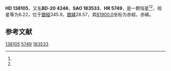 {{Starbox begin
| name = HD 138105
}}
{{Starbox observe
| epoch = [[J2000.0|J2000.0]]
| constell = {{星座名待查}}<ref name=SIMBAD>{{cite web
 | url=http://simbad.u-strasbg.fr/simbad/sim-id?Ident=HR+5749
 | title =Pulsating variable Star
 | publisher=Centre de Données astronomiques de Strasbourg
 | work=SIMBAD
 | accessdate=2012-07-13}}</ref><ref name=DATA>{{cite web
 | url=http://vizier.u-strasbg.fr/viz-bin/VizieR-5?-out.add=.&-source=5050&-corr=PK=HR&-out.max=9999&HR=5749
 | title=VizieR Detailed Page
 | accessdate=2012-07-13
 | archive-date=2016-03-05
 | archive-url=https://web.archive.org/web/20160305052443/http://vizier.u-strasbg.fr/viz-bin/VizieR-5?-out.add=.&-source=5050&-corr=PK=HR&-out.max=9999&HR=5749
 | dead-url=no
 }}</ref>
| 星官 = 
| ra = {{RA|15|30|36.3}}<ref name=SIMBAD /><ref name=DATA />
| dec = {{DEC|-20|43|42}}<ref name=SIMBAD /><ref name=DATA />
| appmag_v = 6.22<ref name=SIMBAD /><ref name=DATA />
}}
{{Starbox character
| class = A5m<ref name=SIMBAD /><ref name=DATA />
| b-v = 0.17<ref name=SIMBAD /><ref name=DATA />
| u-b = 0.08<ref name=SIMBAD /><ref name=DATA />
| r-i = 0.06<ref name=SIMBAD /><ref name=DATA />
| variable = 
}}
{{Starbox astrometry
| radial_v = 0.08
| prop_mo_ra = -11
| parallax = 
| p_error = 
}}
{{Starbox catalog
| names =BD-20 4246，[[SAO星表|SAO]] 183533，[[HD星表|HD]] 138105，[[HR星表|HR]] 5749}}
{{Starbox reference |Simbad=HR+5749}}
{{Starbox end}}

'''HD 138105'''，又名'''BD-20 4246'''，'''SAO 183533'''、'''HR 5749'''，是一颗恒星<ref name=SIMBAD /><ref name=DATA />，视星等为6.22，位于[[銀道座標系|銀經]]345.9，[[銀道座標系|銀緯]]28.57，其[[B1900.0|B1900.0]]坐标为赤經{{RA|15|24|49.3}}，赤緯{{DEC|-20|28.57|4}}。

== 参考文献 ==
{{reflist}}

{{star-stub}}

[[Category:HD和HDE天體|138105]]
[[Category:HR天體|5749]]
[[Category:SAO天體|183533]]